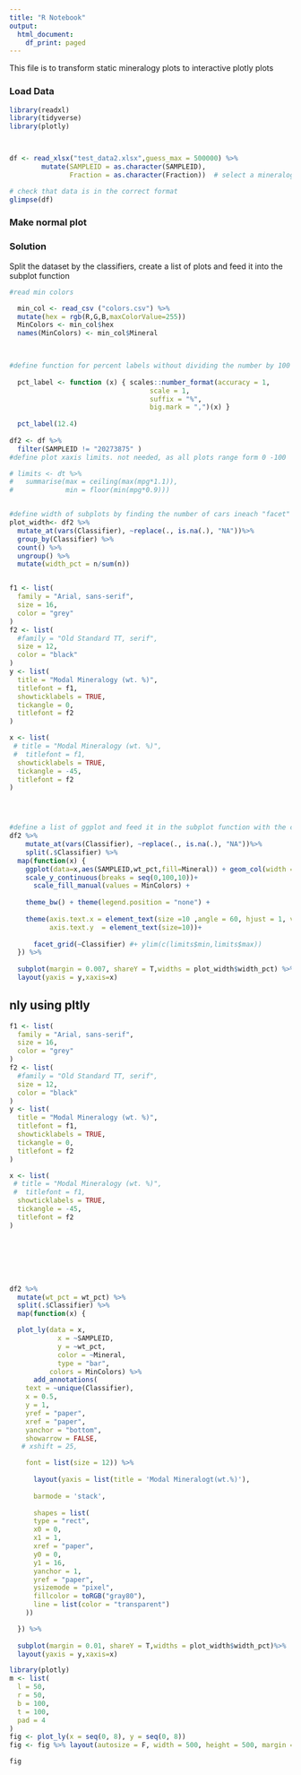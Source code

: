 ```yaml
---
title: "R Notebook"
output:
  html_document:
    df_print: paged
---
```


This file is to transform static mineralogy plots to interactive plotly plots


### Load Data

```r


library(readxl)
library(tidyverse)
library(plotly)



df <- read_xlsx("test_data2.xlsx",guess_max = 500000) %>%
        mutate(SAMPLEID = as.character(SAMPLEID),
               Fraction = as.character(Fraction))  # select a mineralogy input

# check that data is in the correct format
glimpse(df)

```


### Make normal plot

### Solution

Split the dataset by the classifiers, create a list of plots and feed it into the subplot function


```r

#read min colors

  min_col <- read_csv ("colors.csv") %>%
  mutate(hex = rgb(R,G,B,maxColorValue=255)) 
  MinColors <- min_col$hex
  names(MinColors) <- min_col$Mineral
  


#define function for percent labels without dividing the number by 100
  
  pct_label <- function (x) { scales::number_format(accuracy = 1,
                                   scale = 1,
                                   suffix = "%",
                                   big.mark = ",")(x) }
  
  pct_label(12.4)
  
df2 <- df %>%
  filter(SAMPLEID != "20273875" )
#define plot xaxis limits. not needed, as all plots range form 0 -100

# limits <- dt %>%
#   summarise(max = ceiling(max(mpg*1.1)),
#             min = floor(min(mpg*0.9)))


#define width of subplots by finding the number of cars ineach "facet"
plot_width<- df2 %>%
  mutate_at(vars(Classifier), ~replace(., is.na(.), "NA"))%>%
  group_by(Classifier) %>%
  count() %>%
  ungroup() %>%
  mutate(width_pct = n/sum(n))


f1 <- list(
  family = "Arial, sans-serif",
  size = 16,
  color = "grey"
)
f2 <- list(
  #family = "Old Standard TT, serif",
  size = 12,
  color = "black"
)
y <- list(
  title = "Modal Mineralogy (wt. %)",
  titlefont = f1,
  showticklabels = TRUE,
  tickangle = 0,
  titlefont = f2
)

x <- list(
 # title = "Modal Mineralogy (wt. %)",
 #  titlefont = f1,
  showticklabels = TRUE,
  tickangle = -45,
  titlefont = f2
)




#define a list of ggplot and feed it in the subplot function with the calculated limits
df2 %>%
    mutate_at(vars(Classifier), ~replace(., is.na(.), "NA"))%>%
    split(.$Classifier) %>%
  map(function(x) {
    ggplot(data=x,aes(SAMPLEID,wt_pct,fill=Mineral)) + geom_col(width = 0.8)+
    scale_y_continuous(breaks = seq(0,100,10))+
      scale_fill_manual(values = MinColors) +
      
    theme_bw() + theme(legend.position = "none") +
      
    theme(axis.text.x = element_text(size =10 ,angle = 60, hjust = 1, vjust = 1),
          axis.text.y  = element_text(size=10))+
     
      facet_grid(~Classifier) #+ ylim(c(limits$min,limits$max))
  }) %>%
  
  subplot(margin = 0.007, shareY = T,widths = plot_width$width_pct) %>%
  layout(yaxis = y,xaxis=x)

```


## nly using pltly

```r



f1 <- list(
  family = "Arial, sans-serif",
  size = 16,
  color = "grey"
)
f2 <- list(
  #family = "Old Standard TT, serif",
  size = 12,
  color = "black"
)
y <- list(
  title = "Modal Mineralogy (wt. %)",
  titlefont = f1,
  showticklabels = TRUE,
  tickangle = 0,
  titlefont = f2
)

x <- list(
 # title = "Modal Mineralogy (wt. %)",
 #  titlefont = f1,
  showticklabels = TRUE,
  tickangle = -45,
  titlefont = f2
)







df2 %>%
  mutate(wt_pct = wt_pct) %>%
  split(.$Classifier) %>%
  map(function(x) {

  plot_ly(data = x, 
            x = ~SAMPLEID, 
            y = ~wt_pct,
            color = ~Mineral,
            type = "bar",
          colors = MinColors) %>%
      add_annotations(
    text = ~unique(Classifier),
    x = 0.5,
    y = 1,
    yref = "paper",
    xref = "paper",
    yanchor = "bottom",
    showarrow = FALSE,
   # xshift = 25,

    font = list(size = 12)) %>%
      
      layout(yaxis = list(title = 'Modal Mineralogt(wt.%)'),
            
      barmode = 'stack',
      
      shapes = list(
      type = "rect",
      x0 = 0,
      x1 = 1,
      xref = "paper",
      y0 = 0, 
      y1 = 16,
      yanchor = 1,
      yref = "paper",
      ysizemode = "pixel",
      fillcolor = toRGB("gray80"),
      line = list(color = "transparent")
    ))

  }) %>%
  
  subplot(margin = 0.01, shareY = T,widths = plot_width$width_pct)%>%
  layout(yaxis = y,xaxis=x)
```





```r
library(plotly)
m <- list(
  l = 50,
  r = 50,
  b = 100,
  t = 100,
  pad = 4
)
fig <- plot_ly(x = seq(0, 8), y = seq(0, 8))
fig <- fig %>% layout(autosize = F, width = 500, height = 500, margin = m)

fig
```

